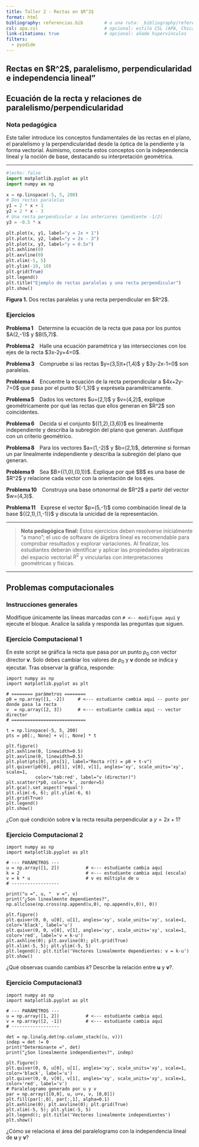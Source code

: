 ```yaml
---
title: Taller 2 - Rectas en $R^2$
format: html
bibliography: referencias.bib        # o una ruta: _bibliography/referencias.bib
csl: apa.csl                         # opcional: estilo CSL (APA, Chicago, etc.)
link-citations: true                 # opcional: añade hipervínculos
filters:
  - pyodide
---
```



## Rectas en \$\mathbb R^2\$, paralelismo, perpendicularidad e independencia lineal"
## Ecuación de la recta y relaciones de paralelismo/perpendicularidad

### Nota pedagógica

Este taller introduce los conceptos fundamentales de las rectas en el plano, el paralelismo y la perpendicularidad desde la óptica de la pendiente y la forma vectorial. Asimismo, conecta estos conceptos con la independencia lineal y la noción de base, destacando su interpretación geométrica.


---





```python
#|echo: false
import matplotlib.pyplot as plt
import numpy as np

x = np.linspace(-5, 5, 200)
# Dos rectas paralelas
y1 = 2 * x + 1
y2 = 2 * x - 3
# Una recta perpendicular a las anteriores (pendiente -1/2)
y3 = -0.5 * x

plt.plot(x, y1, label="y = 2x + 1")
plt.plot(x, y2, label="y = 2x - 3")
plt.plot(x, y3, label="y = 0.5x")
plt.axhline(0)
plt.axvline(0)
plt.xlim(-5, 5)
plt.ylim(-10, 10)
plt.grid(True)
plt.legend()
plt.title("Ejemplo de rectas paralelas y una recta perpendicular")
plt.show()
```

**Figura 1.** Dos rectas paralelas y una recta perpendicular en \$\mathbb R^2\$.





### Ejercicios

**Problema 1** Determine la ecuación de la recta que pasa por los puntos \$A(2,-1)\$ y \$B(5,7)\$. 

**Problema 2** Halle una ecuación paramétrica y las intersecciones con los ejes de la recta \$3x-2y+4=0\$. 

**Problema 3** Compruebe si las rectas \$y=(3,5)t+(1,4)\$ y \$3y-2x-1=0\$ son paralelas. 

**Problema 4** Encuentre la ecuación de la recta perpendicular a \$4x+2y-7=0\$ que pasa por el punto \$(-1,3)\$ y exprésela paramétricamente. 

**Problema 5** Dados los vectores \$\mathbf u=(2,1)\$ y \$\mathbf v=(4,2)\$, explique geométricamente por qué las rectas que ellos generan en \$\mathbb R^2\$ son coincidentes. 

**Problema 6** Decida si el conjunto \${(1,2),(3,6)}\$ es linealmente independiente y describa la subregión del plano que generan. Justifique con un criterio geométrico. 

**Problema 8** Para los vectores \$\mathbf a=(1,-2)\$ y \$\mathbf b=(2,1)\$, determine si forman un par linealmente independiente y describa la subregión del plano que generan. 

**Problema 9** Sea \$B={(1,0),(0,1)}\$. Explique por qué \$B\$ es una base de \$\mathbb R^2\$ y relacione cada vector con la orientación de los ejes.

**Problema 10** Construya una base ortonormal de \$\mathbb R^2\$ a partir del vector \$\mathbf w=(4,3)\$.

**Problema 11** Exprese el vector \$\mathbf p=(5,-1)\$ como combinación lineal de la base \${(2,1),(1,-1)}\$ y discuta la unicidad de la representación. 



---

> **Nota pedagógica final:** Estos ejercicios deben resolverse inicialmente “a mano”; el uso de software de álgebra lineal es recomendable para comprobar resultados y explorar variaciones. Al finalizar, los estudiantes deberán identificar y aplicar las propiedades algebraicas del espacio vectorial $R^2$ y vincularlas con interpretaciones geométricas y físicas.

---

## Problemas computacionales

### Instrucciones generales
Modifique únicamente las líneas marcadas con `# <-- modifique aquí` y ejecute el bloque. Analice la salida y responda las preguntas que siguen.

### Ejercicio  Computacional 1

En este script se gráfica la recta que pasa por un punto $p_0$ con vector director $\mathbf v$.  Solo debes cambiar los valores de $p_0$ y $\mathbf v$ donde se indica y ejecutar.  Tras observar la gráfica, responde:


```pyodide-python

import numpy as np
import matplotlib.pyplot as plt

# ======== parámetros ========
p0 = np.array([1, -2])     # <--- estudiante cambia aquí -- punto por donde pasa la recta
v  = np.array([2, 3])      # <--- estudiante cambia aquí -- vector director
# ============================

t = np.linspace(-5, 5, 200)
pts = p0[:, None] + v[:, None] * t

plt.figure()
plt.axhline(0, linewidth=0.5)
plt.axvline(0, linewidth=0.5)
plt.plot(pts[0], pts[1], label="Recta r(t) = p0 + t·v")
plt.quiver(p0[0], p0[1], v[0], v[1], angles='xy', scale_units='xy', scale=1,
           color='tab:red', label="v (director)")
plt.scatter(*p0, color='k', zorder=5)
plt.gca().set_aspect('equal')
plt.xlim(-6, 6); plt.ylim(-6, 6)
plt.grid(True)
plt.legend()
plt.show()
```

¿Con qué condición sobre $\mathbf v$ la recta resulta perpendicular a $y = 2x + 1$?


### Ejercicio Computacional 2

```pyodide-python
import numpy as np
import matplotlib.pyplot as plt

# --- PARÁMETROS ---
u = np.array([1, 2])          # <--- estudiante cambia aquí
k = 2                         # <--- estudiante cambia aquí (escala)
v = k * u                     # v es múltiplo de u
# ------------------

print("u =", u, "  v =", v)
print("¿Son linealmente dependientes?", np.allclose(np.cross(np.append(u,0), np.append(v,0)), 0))

plt.figure()
plt.quiver(0, 0, u[0], u[1], angles='xy', scale_units='xy', scale=1, color='black', label='u')
plt.quiver(0, 0, v[0], v[1], angles='xy', scale_units='xy', scale=1, color='red', label='v = k·u')
plt.axhline(0); plt.axvline(0); plt.grid(True)
plt.xlim(-5, 5); plt.ylim(-5, 5)
plt.legend(); plt.title('Vectores linealmente dependientes: v = k·u')
plt.show()

```

¿Qué observas cuando cambias $k$? Describe la relación entre $\mathbf  u$ y $\mathbf  v$?.

### Ejercicio Computacional3


```pyodide-python
import numpy as np
import matplotlib.pyplot as plt

# --- PARÁMETROS ---
u = np.array([1, 2])          # <--- estudiante cambia aquí
v = np.array([2, -1])         # <--- estudiante cambia aquí
# ------------------

det = np.linalg.det(np.column_stack((u, v)))
indep = det != 0
print("Determinante =", det)
print("¿Son linealmente independientes?", indep)

plt.figure()
plt.quiver(0, 0, u[0], u[1], angles='xy', scale_units='xy', scale=1, color='black', label='u')
plt.quiver(0, 0, v[0], v[1], angles='xy', scale_units='xy', scale=1, color='red', label='v')
# Paralelogramo generado por u y v
par = np.array([[0,0], u, u+v, v, [0,0]])
plt.fill(par[:,0], par[:,1], alpha=0.1)
plt.axhline(0); plt.axvline(0); plt.grid(True)
plt.xlim(-5, 5); plt.ylim(-5, 5)
plt.legend(); plt.title('Vectores linealmente independientes')
plt.show()

```

¿Cómo se relaciona el área del paralelogramo  con la independencia lineal de $\mathbf  u$ y $\mathbf  v$?